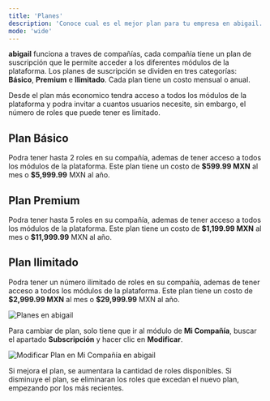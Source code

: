 ```yaml
---
title: 'Planes'
description: 'Conoce cual es el mejor plan para tu empresa en abigail.'
mode: 'wide'
---
```


**abigail** funciona a traves de compañías, cada compañía tiene un plan de suscripción que le permite acceder a los diferentes módulos de la plataforma.
Los planes de suscripción se dividen en tres categorías: **Básico**, **Premium** e **Ilimitado**. Cada plan tiene un costo mensual o anual.

Desde el plan más economico tendra acceso a todos los módulos de la plataforma y podra invitar a cuantos usuarios necesite, sin embargo, el número de roles
que puede tener es limitado.

## Plan Básico
Podra tener hasta 2 roles en su compañía, ademas de tener acceso a todos los módulos de la plataforma. Este plan tiene un costo de **\$599.99 MXN** al mes o **\$5,999.99** MXN al año.

## Plan Premium
Podra tener hasta 5 roles en su compañía, ademas de tener acceso a todos los módulos de la plataforma. Este plan tiene un costo de **\$1,199.99 MXN** al mes o **\$11,999.99** MXN al año.

## Plan Ilimitado
Podra tener un número ilimitado de roles en su compañía, ademas de tener acceso a todos los módulos de la plataforma. Este plan tiene un costo de **\$2,999.99 MXN** al mes o **\$29,999.99** MXN al año.

<Frame>
    <img
        className="block"
        src="/images/planes.png"
        alt="Planes en abigail"
    />
</Frame>

Para cambiar de plan, solo tiene que ir al módulo de **Mi Compañía**, buscar el apartado **Subscripción** y hacer clic en **Modificar**.

<Frame>
    <img
        className="block"
        src="/images/modificar-subscripcion.png"
        alt="Modificar Plan en Mi Compañía en abigail"
    />
 </Frame>

<Note>Si mejora el plan, se aumentara la cantidad de roles disponibles. Si disminuye el plan, se eliminaran los roles que excedan el nuevo plan, empezando por los más recientes.</Note>